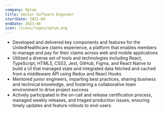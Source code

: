 ```yaml
---
company: Optum
title: Senior Software Engineer
startDate: 2021-09
endDate: 2023-08
icon: /icons/logos/optum.png
---
```


- Developed and delivered key components and features for the UnitedHealthcare claims experience, a platform that enables members to manage and pay for their claims across web and mobile applications
- Utilized a diverse set of tools and technologies including React, TypeScript, HTML5, CSS3, Jest, GitHub, Figma, and React Native to build a UI that managed state and integrated data fetched and cached from a middleware API using Redux and React Hooks
- Mentored junior engineers, imparting best practices, sharing business and technical knowledge, and fostering a collaborative team environment to drive project success
- Actively participated in the on-call and release certification process, managed weekly releases, and triaged production issues, ensuring timely updates and feature rollouts to end-users
